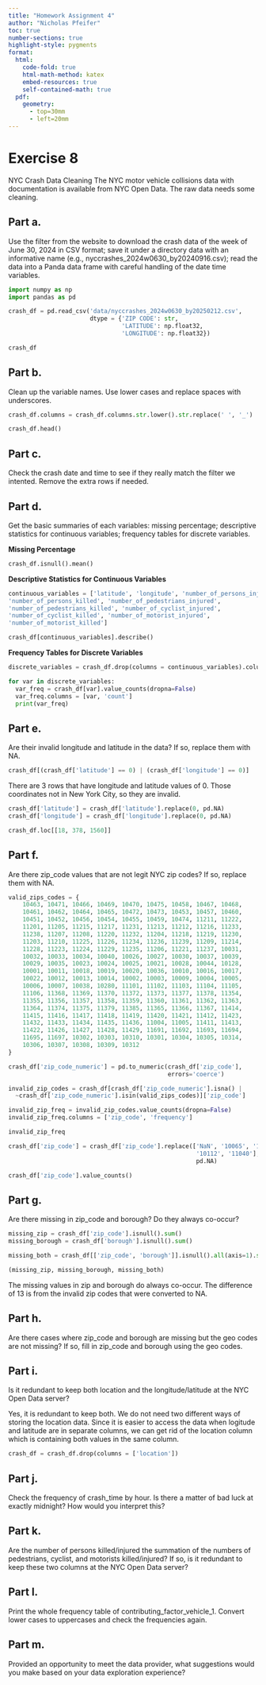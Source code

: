 ```yaml
---
title: "Homework Assignment 4"
author: "Nicholas Pfeifer"
toc: true
number-sections: true
highlight-style: pygments
format: 
  html: 
    code-fold: true
    html-math-method: katex
    embed-resources: true
    self-contained-math: true
  pdf: 
    geometry: 
      - top=30mm
      - left=20mm
---
```


# Exercise 8

NYC Crash Data Cleaning The NYC motor vehicle collisions data with
documentation is available from NYC Open Data. The raw data needs some
cleaning.

## Part a.

Use the filter from the website to download the crash data of the
week of June 30, 2024 in CSV format; save it under a directory data with an
informative name (e.g., nyccrashes_2024w0630_by20240916.csv); read the data
into a Panda data frame with careful handling of the date time variables.

```python
import numpy as np
import pandas as pd

crash_df = pd.read_csv('data/nyccrashes_2024w0630_by20250212.csv',
                       dtype = {'ZIP CODE': str,
                                'LATITUDE': np.float32,
                                'LONGITUDE': np.float32})

crash_df
```

## Part b.

Clean up the variable names. Use lower cases and replace spaces with
underscores.

```python
crash_df.columns = crash_df.columns.str.lower().str.replace(' ', '_')

crash_df.head()
```

## Part c.

Check the crash date and time to see if they really match the
filter we intented. Remove the extra rows if needed.

## Part d.

Get the basic summaries of each variables: missing percentage;
descriptive statistics for continuous variables; frequency tables for
discrete variables.

**Missing Percentage**

```python
crash_df.isnull().mean()
```

**Descriptive Statistics for Continuous Variables**

```python
continuous_variables = ['latitude', 'longitude', 'number_of_persons_injured',
'number_of_persons_killed', 'number_of_pedestrians_injured',
'number_of_pedestrians_killed', 'number_of_cyclist_injured',
'number_of_cyclist_killed', 'number_of_motorist_injured',
'number_of_motorist_killed']

crash_df[continuous_variables].describe()
```

**Frequency Tables for Discrete Variables**

```python
discrete_variables = crash_df.drop(columns = continuous_variables).columns

for var in discrete_variables:
  var_freq = crash_df[var].value_counts(dropna=False)
  var_freq.columns = [var, 'count']
  print(var_freq)
```

## Part e.

Are their invalid longitude and latitude in the data? If so,
replace them with NA.

```python
crash_df[(crash_df['latitude'] == 0) | (crash_df['longitude'] == 0)]
```

There are 3 rows that have longitude and latitude values of 0.
Those coordinates not in New York City, so they are invalid.

```python
crash_df['latitude'] = crash_df['latitude'].replace(0, pd.NA)
crash_df['longitude'] = crash_df['longitude'].replace(0, pd.NA)
```

```python
crash_df.loc[[18, 378, 1560]]
```

## Part f.

Are there zip_code values that are not legit NYC zip codes? If so,
replace them with NA.

```python
valid_zips_codes = {
    10463, 10471, 10466, 10469, 10470, 10475, 10458, 10467, 10468,
    10461, 10462, 10464, 10465, 10472, 10473, 10453, 10457, 10460,
    10451, 10452, 10456, 10454, 10455, 10459, 10474, 11211, 11222,
    11201, 11205, 11215, 11217, 11231, 11213, 11212, 11216, 11233,
    11238, 11207, 11208, 11220, 11232, 11204, 11218, 11219, 11230,
    11203, 11210, 11225, 11226, 11234, 11236, 11239, 11209, 11214,
    11228, 11223, 11224, 11229, 11235, 11206, 11221, 11237, 10031,
    10032, 10033, 10034, 10040, 10026, 10027, 10030, 10037, 10039,
    10029, 10035, 10023, 10024, 10025, 10021, 10028, 10044, 10128,
    10001, 10011, 10018, 10019, 10020, 10036, 10010, 10016, 10017,
    10022, 10012, 10013, 10014, 10002, 10003, 10009, 10004, 10005,
    10006, 10007, 10038, 10280, 11101, 11102, 11103, 11104, 11105,
    11106, 11368, 11369, 11370, 11372, 11373, 11377, 11378, 11354,
    11355, 11356, 11357, 11358, 11359, 11360, 11361, 11362, 11363,
    11364, 11374, 11375, 11379, 11385, 11365, 11366, 11367, 11414,
    11415, 11416, 11417, 11418, 11419, 11420, 11421, 11412, 11423,
    11432, 11433, 11434, 11435, 11436, 11004, 11005, 11411, 11413,
    11422, 11426, 11427, 11428, 11429, 11691, 11692, 11693, 11694,
    11695, 11697, 10302, 10303, 10310, 10301, 10304, 10305, 10314,
    10306, 10307, 10308, 10309, 10312
}

crash_df['zip_code_numeric'] = pd.to_numeric(crash_df['zip_code'],
                                             errors='coerce')

invalid_zip_codes = crash_df[crash_df['zip_code_numeric'].isna() |
  ~crash_df['zip_code_numeric'].isin(valid_zips_codes)]['zip_code']

invalid_zip_freq = invalid_zip_codes.value_counts(dropna=False)
invalid_zip_freq.columns = ['zip_code', 'frequency']

invalid_zip_freq
```

```python
crash_df['zip_code'] = crash_df['zip_code'].replace(['NaN', '10065', '11249',
                                                     '10112', '11040'],
                                                     pd.NA)

crash_df['zip_code'].value_counts()
```

## Part g.

Are there missing in zip_code and borough? Do they always co-occur?

```python
missing_zip = crash_df['zip_code'].isnull().sum()
missing_borough = crash_df['borough'].isnull().sum()

missing_both = crash_df[['zip_code', 'borough']].isnull().all(axis=1).sum()

(missing_zip, missing_borough, missing_both)
```

The missing values in zip and borough do always co-occur.
The difference of 13 is from the invalid zip codes that were converted to NA.

## Part h.

Are there cases where zip_code and borough are missing but the geo codes are
not missing? If so, fill in zip_code and borough using the geo codes.

## Part i.

Is it redundant to keep both location and the longitude/latitude at
the NYC Open Data server?

Yes, it is redundant to keep both. We do not need two different
ways of storing the location data. Since it is easier to access the data
when logitude and latitude are in separate columns, we can get rid of the
location column which is containing both values in the same column.

```python
crash_df = crash_df.drop(columns = ['location'])
```

## Part j.

Check the frequency of crash_time by hour. Is there a matter of bad luck
at exactly midnight? How would you interpret this?

## Part k.

Are the number of persons killed/injured the summation of the numbers of
pedestrians, cyclist, and motorists killed/injured? If so, is it redundant
to keep these two columns at the NYC Open Data server?

## Part l.

Print the whole frequency table of contributing_factor_vehicle_1.
Convert lower cases to uppercases and check the frequencies again.

## Part m.

Provided an opportunity to meet the data provider, what suggestions
would you make based on your data exploration experience?